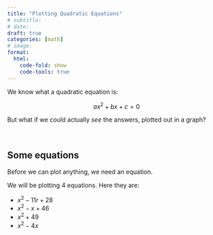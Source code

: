 ```yaml
---
title: "Plotting Quadratic Equations"
# subtitle: 
# date: 
draft: true
categories: [math]
# image: 
format:
  html:
    code-fold: show
    code-tools: true
---
```


We know what a quadratic equation is:

$$
ax^2 + bx + c = 0
$$

But what if we could actually *see* the answers, plotted out in a graph?

\ 

## Some equations

Before we can plot anything, we need an equation.

We will be plotting 4 equations. Here they are:

- $x^2 - 11r + 28$
- $x^2 - x + 46$
- $x^2 + 49$
- $x^2 -4x$


